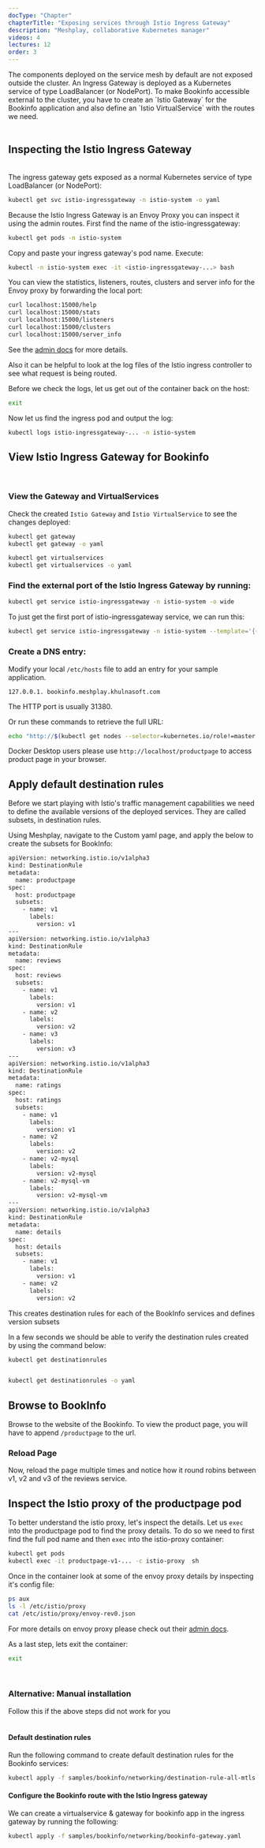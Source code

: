 ```yaml
---
docType: "Chapter"
chapterTitle: "Exposing services through Istio Ingress Gateway"
description: "Meshplay, collaborative Kubernetes manager"
videos: 4
lectures: 12
order: 3
---
```



<ChapterStyle>
The components deployed on the service mesh by default are not exposed outside the cluster. An Ingress Gateway is deployed as a Kubernetes service of type LoadBalancer (or NodePort). To make Bookinfo accessible external to the cluster, you have to create an `Istio Gateway` for the Bookinfo application and also define an `Istio VirtualService` with the routes we need.

<br />
<br />

<h2 class="chapter-sub-heading"> Inspecting the Istio Ingress Gateway</h2>

<br />
The ingress gateway gets exposed as a normal Kubernetes service of type LoadBalancer
(or NodePort):

```sh
kubectl get svc istio-ingressgateway -n istio-system -o yaml
```

Because the Istio Ingress Gateway is an Envoy Proxy you can inspect it using the admin routes. First find the name of the istio-ingressgateway:

```sh
kubectl get pods -n istio-system
```

Copy and paste your ingress gateway's pod name. Execute:

```sh
kubectl -n istio-system exec -it <istio-ingressgateway-...> bash
```

You can view the statistics, listeners, routes, clusters and server info for the Envoy proxy by forwarding the local port:

```sh
curl localhost:15000/help
curl localhost:15000/stats
curl localhost:15000/listeners
curl localhost:15000/clusters
curl localhost:15000/server_info
```

See the [admin docs](https://www.envoyproxy.io/docs/envoy/latest/operations/admin) for more details.

Also it can be helpful to look at the log files of the Istio ingress controller to see what request is being routed.

Before we check the logs, let us get out of the container back on the host:

```sh
exit
```

Now let us find the ingress pod and output the log:

```sh
kubectl logs istio-ingressgateway-... -n istio-system
```

<h2 class="chapter-sub-heading">View Istio Ingress Gateway for Bookinfo</h2>
<br />

<h3 class="chapter-sub-heading"> View the Gateway and VirtualServices</h3>

Check the created `Istio Gateway` and `Istio VirtualService` to see the changes deployed:

```sh
kubectl get gateway
kubectl get gateway -o yaml

kubectl get virtualservices
kubectl get virtualservices -o yaml
```

<h3 class="chapter-sub-heading">
  Find the external port of the Istio Ingress Gateway by running:
</h3>

```sh
kubectl get service istio-ingressgateway -n istio-system -o wide
```

To just get the first port of istio-ingressgateway service, we can run this:

```sh
kubectl get service istio-ingressgateway -n istio-system --template='{{(index .spec.ports 1).nodePort}}'
```

<h3 class="chapter-sub-heading"> Create a DNS entry:</h3>

Modify your local `/etc/hosts` file to add an entry for your sample application.

`127.0.0.1. bookinfo.meshplay.khulnasoft.com`

The HTTP port is usually 31380.

Or run these commands to retrieve the full URL:

```sh
echo "http://$(kubectl get nodes --selector=kubernetes.io/role!=master -o jsonpath={.items[0].status.addresses[?\(@.type==\"InternalIP\"\)].address}):$(kubectl get svc istio-ingressgateway -n istio-system -o jsonpath='{.spec.ports[1].nodePort}')/productpage"
```

Docker Desktop users please use `http://localhost/productpage` to access product page in your browser.

<h2 class="chapter-sub-heading"> Apply default destination rules</h2>

Before we start playing with Istio's traffic management capabilities we need to define the available versions of the deployed services. They are called subsets, in destination rules.

Using Meshplay, navigate to the Custom yaml page, and apply the below to create the subsets for BookInfo:

```sh
apiVersion: networking.istio.io/v1alpha3
kind: DestinationRule
metadata:
  name: productpage
spec:
  host: productpage
  subsets:
    - name: v1
      labels:
        version: v1
---
apiVersion: networking.istio.io/v1alpha3
kind: DestinationRule
metadata:
  name: reviews
spec:
  host: reviews
  subsets:
    - name: v1
      labels:
        version: v1
    - name: v2
      labels:
        version: v2
    - name: v3
      labels:
        version: v3
---
apiVersion: networking.istio.io/v1alpha3
kind: DestinationRule
metadata:
  name: ratings
spec:
  host: ratings
  subsets:
    - name: v1
      labels:
        version: v1
    - name: v2
      labels:
        version: v2
    - name: v2-mysql
      labels:
        version: v2-mysql
    - name: v2-mysql-vm
      labels:
        version: v2-mysql-vm
---
apiVersion: networking.istio.io/v1alpha3
kind: DestinationRule
metadata:
  name: details
spec:
  host: details
  subsets:
    - name: v1
      labels:
        version: v1
    - name: v2
      labels:
        version: v2
```

This creates destination rules for each of the BookInfo services and defines version subsets

In a few seconds we should be able to verify the destination rules created by using the command below:

```sh
kubectl get destinationrules


kubectl get destinationrules -o yaml
```

<h2 class="chapter-sub-heading"> Browse to BookInfo</h2>

Browse to the website of the Bookinfo. To view the product page, you will have to append
`/productpage` to the url.

<h3 class="chapter-sub-heading"> Reload Page</h3>

Now, reload the page multiple times and notice how it round robins between v1, v2 and v3 of the reviews service.

<h2 class="chapter-sub-heading">
  Inspect the Istio proxy of the productpage pod
</h2>

To better understand the istio proxy, let's inspect the details. Let us `exec` into the productpage pod to find the proxy details. To do so we need to first find the full pod name and then `exec` into the istio-proxy container:

```sh
kubectl get pods
kubectl exec -it productpage-v1-... -c istio-proxy  sh
```

Once in the container look at some of the envoy proxy details by inspecting it's config file:

```sh
ps aux
ls -l /etc/istio/proxy
cat /etc/istio/proxy/envoy-rev0.json
```

For more details on envoy proxy please check out their [admin docs](https://www.envoyproxy.io/docs/envoy/v1.5.0/operations/admin).

As a last step, lets exit the container:

```sh
exit
```

<br />
<h3>Alternative: Manual installation</h3>
Follow this if the above steps did not work for you

<br />
<br />

<h4 class="chapter-alt-heading"> Default destination rules</h4>

Run the following command to create default destination rules for the Bookinfo services:

```sh
kubectl apply -f samples/bookinfo/networking/destination-rule-all-mtls.yaml
```

<h4 class="chapter-alt-heading">
  Configure the Bookinfo route with the Istio Ingress gateway
</h4>

We can create a virtualservice & gateway for bookinfo app in the ingress gateway by running the following:

```sh
kubectl apply -f samples/bookinfo/networking/bookinfo-gateway.yaml
```

</ChapterStyle>
